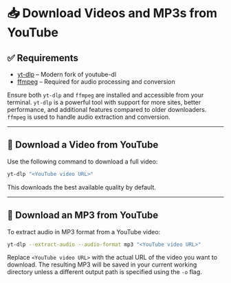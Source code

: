 
# 📥 Download Videos and MP3s from YouTube

## ✅ Requirements

- [yt-dlp](https://github.com/yt-dlp/yt-dlp) – Modern fork of youtube-dl
- [ffmpeg](https://ffmpeg.org) – Required for audio processing and conversion

<Callout type="info">
  Ensure both <code>yt-dlp</code> and <code>ffmpeg</code> are installed and accessible from your terminal.
  <code>yt-dlp</code> is a powerful tool with support for more sites, better performance, and additional features compared to older downloaders. <code>ffmpeg</code> is used to handle audio extraction and conversion.
</Callout>

---

## 🎥 Download a Video from YouTube

Use the following command to download a full video:

```bash copy
yt-dlp "<YouTube video URL>"
````

This downloads the best available quality by default.

---

## 🎵 Download an MP3 from YouTube

To extract audio in MP3 format from a YouTube video:

```bash copy
yt-dlp --extract-audio --audio-format mp3 "<YouTube video URL>"
```

<Callout type="tip">
  Replace <code>&lt;YouTube video URL&gt;</code> with the actual URL of the video you want to download.
</Callout>

<Callout type="info">
  The resulting MP3 will be saved in your current working directory unless a different output path is specified using the <code>-o</code> flag.
</Callout>
